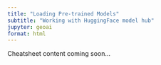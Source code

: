 ```yaml
---
title: "Loading Pre-trained Models"
subtitle: "Working with HuggingFace model hub"
jupyter: geoai
format: html
---
```


Cheatsheet content coming soon...
